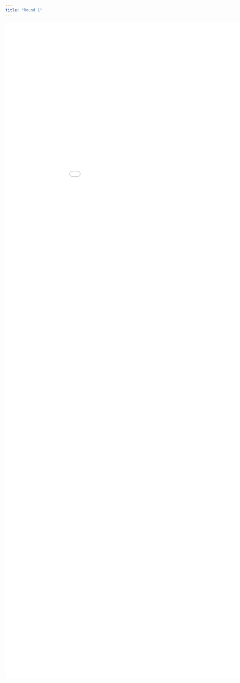 ```yaml
---
title: "Round 1"
---
```


<embed type="text/html" src="surveys/r1.html" width="1000" height="2050">


